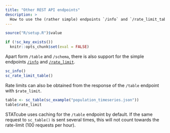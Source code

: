 ```yaml
---
title: "Other REST API endpoints"
description: >
  How to use the (rather simple) endpoints `/info` and `/rate_limit_table`
---
```


```r
source("R/setup.R")$value
```

```r
if (!sc_key_exists())
  knitr::opts_chunk$set(eval = FALSE)
```

Apart form `/table` and `/schema`, there is also support for the simple
endpoints [`/info`] and [`/rate_limit`].

```r
sc_info()
sc_rate_limit_table()
```

Rate limits can also be obtained from the response of the `/table` endpoint
with `$rate_limit`.

```r
table <- sc_table(sc_example("population_timeseries.json"))
table$rate_limit
```

STATcube uses caching for the `/table` endpoint by default. If the same
request to `sc_table()` is sent several times, this will not count
towards the rate-limit (100 requests per hour).

[`/info`]: https://docs.wingarc.com.au/superstar/latest/open-data-api/open-data-api-reference/info-endpoint
[`/rate_limit`]: https://docs.wingarc.com.au/superstar/latest/open-data-api/open-data-api-reference/rate-limit
